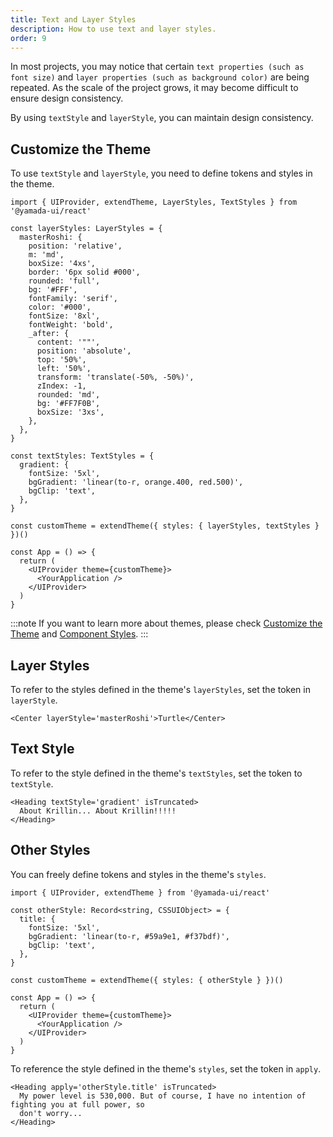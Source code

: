 ```yaml
---
title: Text and Layer Styles
description: How to use text and layer styles.
order: 9
---
```


In most projects, you may notice that certain `text properties (such as font size)` and `layer properties (such as background color)` are being repeated. As the scale of the project grows, it may become difficult to ensure design consistency.

By using `textStyle` and `layerStyle`, you can maintain design consistency.

## Customize the Theme

To use `textStyle` and `layerStyle`, you need to define tokens and styles in the theme.

```tsx live=false
import { UIProvider, extendTheme, LayerStyles, TextStyles } from '@yamada-ui/react'

const layerStyles: LayerStyles = {
  masterRoshi: {
    position: 'relative',
    m: 'md',
    boxSize: '4xs',
    border: '6px solid #000',
    rounded: 'full',
    bg: '#FFF',
    fontFamily: 'serif',
    color: '#000',
    fontSize: '8xl',
    fontWeight: 'bold',
    _after: {
      content: '""',
      position: 'absolute',
      top: '50%',
      left: '50%',
      transform: 'translate(-50%, -50%)',
      zIndex: -1,
      rounded: 'md',
      bg: '#FF7F0B',
      boxSize: '3xs',
    },
  },
}

const textStyles: TextStyles = {
  gradient: {
    fontSize: '5xl',
    bgGradient: 'linear(to-r, orange.400, red.500)',
    bgClip: 'text',
  },
}

const customTheme = extendTheme({ styles: { layerStyles, textStyles } })()

const App = () => {
  return (
    <UIProvider theme={customTheme}>
      <YourApplication />
    </UIProvider>
  )
}
```

:::note
If you want to learn more about themes, please check [Customize the Theme](/styled-system/theming/customize-theme) and [Component Styles](/styled-system/theming/component-style).
:::

## Layer Styles

To refer to the styles defined in the theme's `layerStyles`, set the token in `layerStyle`.

```tsx
<Center layerStyle='masterRoshi'>Turtle</Center>
```

## Text Style

To refer to the style defined in the theme's `textStyles`, set the token to `textStyle`.

```tsx
<Heading textStyle='gradient' isTruncated>
  About Krillin... About Krillin!!!!!
</Heading>
```

## Other Styles

You can freely define tokens and styles in the theme's `styles`.

```tsx live=false
import { UIProvider, extendTheme } from '@yamada-ui/react'

const otherStyle: Record<string, CSSUIObject> = {
  title: {
    fontSize: '5xl',
    bgGradient: 'linear(to-r, #59a9e1, #f37bdf)',
    bgClip: 'text',
  },
}

const customTheme = extendTheme({ styles: { otherStyle } })()

const App = () => {
  return (
    <UIProvider theme={customTheme}>
      <YourApplication />
    </UIProvider>
  )
}
```

To reference the style defined in the theme's `styles`, set the token in `apply`.

```tsx
<Heading apply='otherStyle.title' isTruncated>
  My power level is 530,000. But of course, I have no intention of fighting you at full power, so
  don't worry...
</Heading>
```
